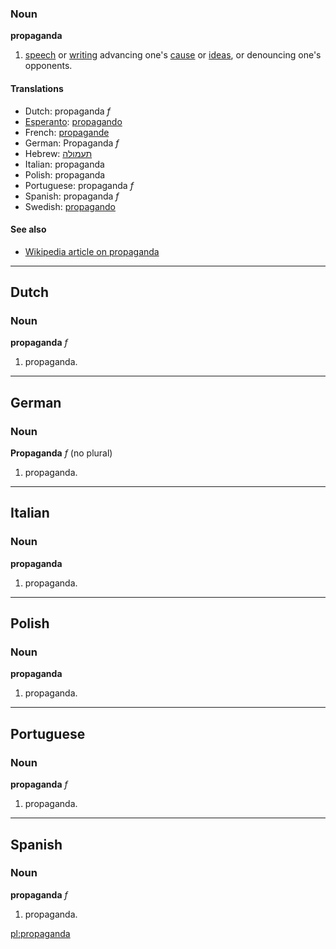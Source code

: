 ===Noun===
'''propaganda'''

# [[speech]] or [[writing]] advancing one's [[cause]] or [[idea]]s, or denouncing one's opponents.

====Translations====

*Dutch: propaganda ''f''
*[[Esperanto]]: [[propagando]]
*French: [[propagande]]
*German: Propaganda ''f''
*Hebrew: [[תעמולה]]
*Italian: propaganda
*Polish: propaganda
*Portuguese: propaganda ''f''
*Spanish: propaganda ''f''
*Swedish: [[propagando]]

====See also====
*[[en:Propaganda|Wikipedia article on propaganda]]

----
==Dutch==
===Noun===
'''propaganda''' ''f''

# propaganda.

----

==German==
===Noun===
'''Propaganda''' ''f'' (no plural)

# propaganda.

----
==Italian==
===Noun===
'''propaganda'''

# propaganda.

----
==Polish==
===Noun===
'''propaganda'''

# propaganda.

----
==Portuguese==
===Noun===
'''propaganda''' ''f''

# propaganda.

----
==Spanish==
===Noun===
'''propaganda''' ''f''

# propaganda.

[[pl:propaganda]]